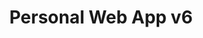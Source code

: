 ---
title: "Personal Web App v6"
image: "/old.webp"
caption: "onelonedatum"
summary: ""
tags: ["Project", "Typescript", "node.js", "next.js"]
---